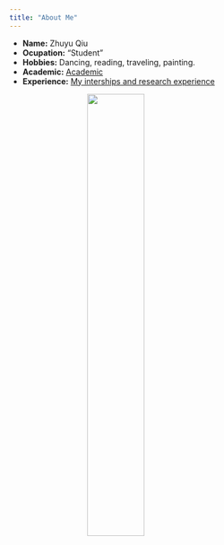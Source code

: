 ```yaml
---
title: "About Me"
---
```



- __Name:__ Zhuyu Qiu
- __Ocupation:__ "Student"
- __Hobbies:__ Dancing, reading, traveling, painting. 
- __Academic:__ [Academic](Academic.html)
- __Experience:__ 
[My interships and research experience](experience.html)



<img src="biye1_2.jpeg" style="width:45%; display: block; margin-left: auto; margin-right: auto; ">


